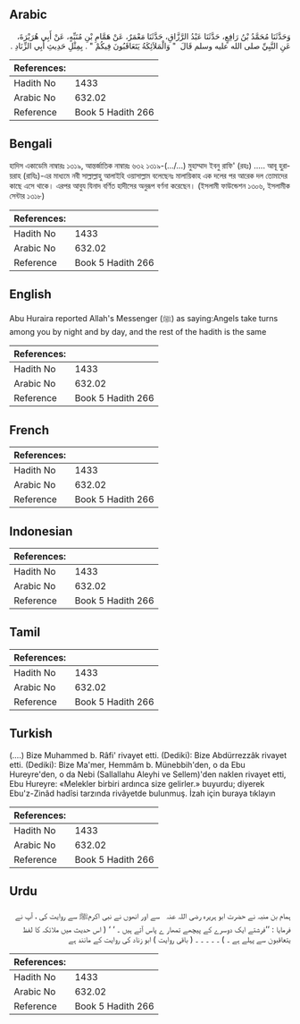 ## Arabic


<div dir="rtl" lang="ar" style={{fontSize:'larger',backgroundColor:'#f8f9fa',padding:20}}>
وَحَدَّثَنَا مُحَمَّدُ بْنُ رَافِعٍ، حَدَّثَنَا عَبْدُ الرَّزَّاقِ، حَدَّثَنَا مَعْمَرٌ، عَنْ هَمَّامِ بْنِ مُنَبِّهٍ، عَنْ أَبِي هُرَيْرَةَ، عَنِ النَّبِيِّ صلى الله عليه وسلم قَالَ ‏ "‏ وَالْمَلاَئِكَةُ يَتَعَاقَبُونَ فِيكُمْ ‏"‏ ‏.‏ بِمِثْلِ حَدِيثِ أَبِي الزِّنَادِ ‏.‏
</div>
<div style={{backgroundColor:'#f8f9fa',padding:20, marginBottom: 10}}><table> <thead> <tr> <th>References:</th> <th></th> </tr> </thead> <tbody><tr><td>Hadith No</td><td>1433</td></tr><tr><td>Arabic No</td><td>632.02</td></tr><tr><td>Reference</td><td>Book 5 Hadith 266</td></tr></tbody></table></div>

## Bengali


<div dir="ltr" lang="bn" style={{fontSize:'larger',backgroundColor:'#f8f9fa',padding:20}}>
হাদিস একাডেমি নাম্বারঃ ১৩১৯, আন্তর্জাতিক নাম্বারঃ ৬৩২ ১৩১৯-(.../...) মুহাম্মাদ ইবনু রাফি' (রহঃ) ..... আবূ হুরায়রাহ (রাযিঃ)-এর মাধ্যমে নবী সাল্লাল্লাহু আলাইহি ওয়াসাল্লাম বলেছেনঃ মালায়িকাহ এক দলের পর আরেক দল তোমাদের কাছে এসে থাকে। এরপর আবুয যিনাদ বর্ণিত হাদীসের অনুরূপ বর্ণনা করেছেন। (ইসলামী ফাউন্ডেশন ১৩০৬, ইসলামীক সেন্টার ১৩১৮)
</div>
<div style={{backgroundColor:'#f8f9fa',padding:20, marginBottom: 10}}><table> <thead> <tr> <th>References:</th> <th></th> </tr> </thead> <tbody><tr><td>Hadith No</td><td>1433</td></tr><tr><td>Arabic No</td><td>632.02</td></tr><tr><td>Reference</td><td>Book 5 Hadith 266</td></tr></tbody></table></div>

## English


<div dir="ltr" lang="en" style={{fontSize:'larger',backgroundColor:'#f8f9fa',padding:20}}>
Abu Huraira reported Allah's Messenger (ﷺ) as saying:Angels take turns among you by night and by day, and the rest of the hadith is the same
</div>
<div style={{backgroundColor:'#f8f9fa',padding:20, marginBottom: 10}}><table> <thead> <tr> <th>References:</th> <th></th> </tr> </thead> <tbody><tr><td>Hadith No</td><td>1433</td></tr><tr><td>Arabic No</td><td>632.02</td></tr><tr><td>Reference</td><td>Book 5 Hadith 266</td></tr></tbody></table></div>

## French


<div dir="ltr" lang="fr" style={{fontSize:'larger',backgroundColor:'#f8f9fa',padding:20}}>

</div>
<div style={{backgroundColor:'#f8f9fa',padding:20, marginBottom: 10}}><table> <thead> <tr> <th>References:</th> <th></th> </tr> </thead> <tbody><tr><td>Hadith No</td><td>1433</td></tr><tr><td>Arabic No</td><td>632.02</td></tr><tr><td>Reference</td><td>Book 5 Hadith 266</td></tr></tbody></table></div>

## Indonesian


<div dir="ltr" lang="id" style={{fontSize:'larger',backgroundColor:'#f8f9fa',padding:20}}>

</div>
<div style={{backgroundColor:'#f8f9fa',padding:20, marginBottom: 10}}><table> <thead> <tr> <th>References:</th> <th></th> </tr> </thead> <tbody><tr><td>Hadith No</td><td>1433</td></tr><tr><td>Arabic No</td><td>632.02</td></tr><tr><td>Reference</td><td>Book 5 Hadith 266</td></tr></tbody></table></div>

## Tamil


<div dir="ltr" lang="ta" style={{fontSize:'larger',backgroundColor:'#f8f9fa',padding:20}}>

</div>
<div style={{backgroundColor:'#f8f9fa',padding:20, marginBottom: 10}}><table> <thead> <tr> <th>References:</th> <th></th> </tr> </thead> <tbody><tr><td>Hadith No</td><td>1433</td></tr><tr><td>Arabic No</td><td>632.02</td></tr><tr><td>Reference</td><td>Book 5 Hadith 266</td></tr></tbody></table></div>

## Turkish


<div dir="ltr" lang="tr" style={{fontSize:'larger',backgroundColor:'#f8f9fa',padding:20}}>
(….) Bize Muhammed b. Râfi' rivayet etti. (Dediki): Bize Abdürrezzâk rivayet etti. (Dediki): Bize Ma'mer, Hemmâm b. Münebbih'den, o da Ebu Hureyre'den, o da Nebi (Sallallahu Aleyhi ve Sellem)'den naklen rivayet etti, Ebu Hureyre: «Melekler birbiri ardınca size gelirler.» buyurdu; diyerek Ebu'z-Zinâd hadîsi tarzında rivâyetde bulunmuş. İzah için buraya tıklayın
</div>
<div style={{backgroundColor:'#f8f9fa',padding:20, marginBottom: 10}}><table> <thead> <tr> <th>References:</th> <th></th> </tr> </thead> <tbody><tr><td>Hadith No</td><td>1433</td></tr><tr><td>Arabic No</td><td>632.02</td></tr><tr><td>Reference</td><td>Book 5 Hadith 266</td></tr></tbody></table></div>

## Urdu


<div dir="rtl" lang="ur" style={{fontSize:'larger',backgroundColor:'#f8f9fa',padding:20}}>
ہمام بن منبہ نے حضرت ابو ہریرہ ‌رضی ‌اللہ ‌عنہ ‌ ‌ سے اور انھوں نے نبی اکرمﷺ سے روایت کی ، آپ نے فرمایا : ’’فرشتے ایک دوسرے کے پیچھے تمھار ے پاس آتے ہیں ۔ ‘ ‘ ( اس حدیث میں ملائکہ کا لفظ یتعاقبون سے پہلے ہے ۔ ) ۔ ۔ ۔ ۔ ۔ ( باقی روایت ) ابو زناد کی روایت کے مانند ہے
</div>
<div style={{backgroundColor:'#f8f9fa',padding:20, marginBottom: 10}}><table> <thead> <tr> <th>References:</th> <th></th> </tr> </thead> <tbody><tr><td>Hadith No</td><td>1433</td></tr><tr><td>Arabic No</td><td>632.02</td></tr><tr><td>Reference</td><td>Book 5 Hadith 266</td></tr></tbody></table></div>